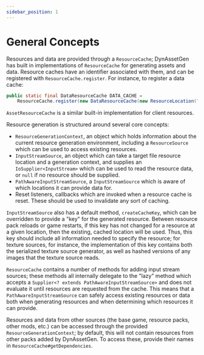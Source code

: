 ```yaml
---
sidebar_position: 1
---
```


# General Concepts

Resources and data are provided through a `ResourceCache`; DynAssetGen has built in implementations of `ResourceCache` for 
generating assets and data. Resource caches have an identifier associated with them, and can be registered with `ResourceCache.register`. For instance, to register a data cache:

```java
public static final DataResourceCache DATA_CACHE =
    ResourceCache.register(new DataResourceCache(new ResourceLocation("my_mod", "data")));
```

`AssetResourceCache` is a similar built-in implementation for client resources.

Resource generation is structured around several core concepts:
* `ResourceGenerationContext`, an object which holds information about the current resource generation environment, including
  a `ResourceSource` which can be used to access existing resources.
* `InputStreamSource`, an object which can take a target file resource location and a generation context, and supplies an
  `IoSupplier<InputStream>` which can be used to read the resource data, or `null` if no resource should be supplied.
* `PathAwareInputStreamSource`, a `InputStreamSource` which is aware of which locations it can provide data for.
* Reset listeners, callbacks which are invoked when a resource cache is reset. These should be used to invalidate any sort of
  caching.

`InputStreamSource` also has a default method, `createCacheKey`, which can be overridden to provide a "key" for the generated
resource. Between resource pack reloads or game restarts, if this key has not changed for a resource at a given location, then
the existing, cached location will be used. Thus, this key should include all information needed to specify the resource; for
texture sources, for instance, the implementation of this key contains both the serialized texture source generator, as well
as hashed versions of any images that the texture source reads.

`ResourceCache` contains a number of methods for adding input stream sources; these methods all
internally delegate to the "lazy" method which accepts a `Supplier<? extends PathAwareInputStreamSource>` and does not
evaluate it until resources are requested from the cache. This means that a `PathAwareInputStreamSource` can safely access
existing resources or data both when generating resources and when determining which resources it can provide.

Resources and data from other sources (the base game, resource packs, other mods, etc.) can be accessed through the provided
`ResourceGenerationContext`; by default, this will not contain resources from other packs added by DynAssetGen. To access
these, provide their names in `ResourceCache#getDependencies`.